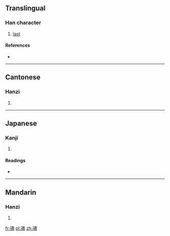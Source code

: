 ==Translingual==

===Han character===
{{Han char|rn=39|rad=子|as=14|sn=17|four=1541<sub>7</sub>|canj=弓木中一廿 (NDLMT)|ids=⿰[[子]][[盡]]}}

# [[last]]

====References====
* {{Han ref|kx=0281.030|dkj=07043|dj=0551.040|hdz=21020.040|uh=5B7B|ud=23419|bh=ECD7|bd=60631}}

----

==Cantonese==

===Hanzi===
{{yue-hanzi|jyut=[[laai1]]|y=laai1}}

# {{defn|lang=yue|sort=子14}}

----

==Japanese==

===Kanji===
{{ja-kanji|grade=|rs=子14}}

# {{defn|lang=ja|sort=子14}}

====Readings====
* {{ja-readings|on=[[だい]] (dai), [[ない]] (nai)|kun=}}

----

==Mandarin==

===Hanzi===
{{cmn-hanzi|pin=[[lái]] ([[lai2]]), [[níng]] ([[ning2]]), [[nìng]] ([[ning4]])|wg=lai<sup>2</sup>, ning<sup>2</sup>, ning<sup>4</sup>}}

# {{defn|lang=cmn|sort=子14}}

[[fr:孻]]
[[pl:孻]]
[[zh:孻]]